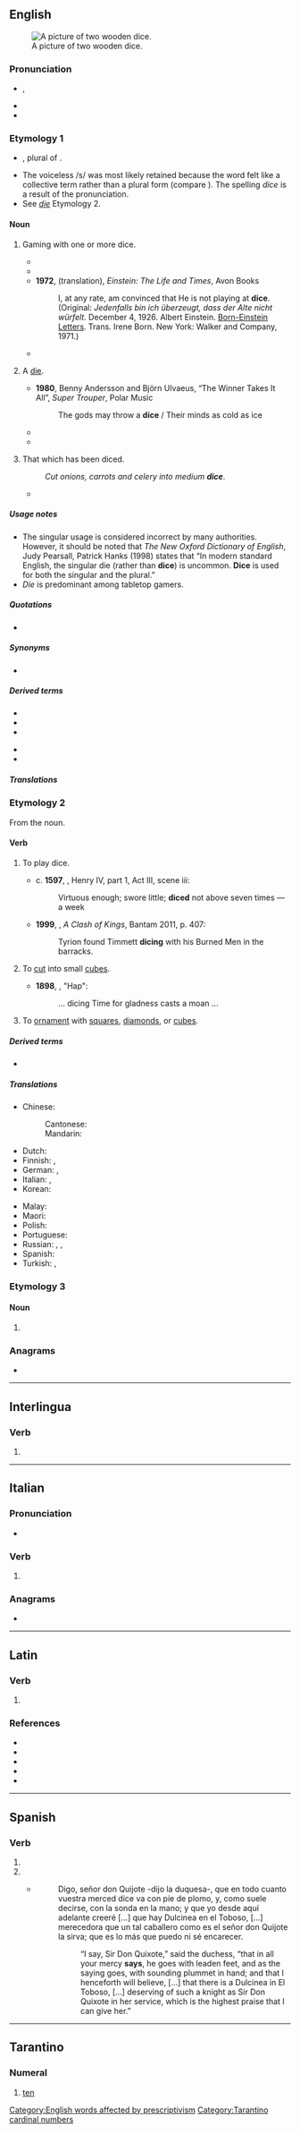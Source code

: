 {{also|Dice}}
==English==
{{wikipedia}}
[[Image:Dices6-1.png|thumb|right|A picture of two wooden dice.]]

===Pronunciation===
* {{enPR|dīs}}, {{IPA|/daɪs/|lang=en}}
* {{audio|en-us-dice.ogg|Audio (US)|lang=en}}
* {{rhymes|aɪs|lang=en}}

===Etymology 1===
* {{etyl|enm|en}} {{m|enm|dys|}}, plural of {{m|enm|dy}}.
* The voiceless /s/ was most likely retained because the word felt like a collective term rather than a plural form (compare {{m|en|pence}}). The spelling ''dice'' is a result of the pronunciation.
* See ''[[die#Etymology 2|die]]'' Etymology 2.

====Noun====
{{en-noun|~|dice|dices}}

# {{lb|en|uncountable}} Gaming with one or more dice.
#* {{quote-book|title={{w|Heart of Darkness}}|author={{w|Joseph Conrad}}|passage=Or think of a decent young citizen in a toga—perhaps too much '''dice''', you know—coming out here in the train of some prefect, or tax-gatherer, or trader even, to mend his fortunes.|year=1899}}
#* {{quote-book|title=Heredity and the nature of man|author={{w|Theodosius Grigorievich Dobzhansky}}|year=1964|passage=On the other hand, evolution is not a matter of chance, even in the sense in which a game of '''dice''' is a game of chance.}}
#* '''1972''', (translation), ''Einstein: The Life and Times'', Avon Books
#*: I, at any rate, am convinced that He is not playing at '''dice'''.
#*: (Original: ''Jedenfalls bin ich überzeugt, dass der Alte nicht würfelt.'' December 4, 1926. Albert Einstein. [[Born-Einstein Letters]]. Trans. Irene Born. New York: Walker and Company, 1971.)
#* {{quote-book|title=Mathematics and the Unexpected|page=67|author=Ivar Ekeland|year=1990|passage=The problem is that no one can throw a die twice in precisely the same way, and this is why '''dice''' is a game of chance and not a skill.}}
# {{lb|en|countable|proscribed|_|by some; standard in British English}} A [[die#Noun|die]].
#* '''1980''', Benny Andersson and Björn Ulvaeus, “The Winner Takes It All”, ''Super Trouper'', Polar Music
#*: The gods may throw a '''dice''' / Their minds as cold as ice
#* {{quote-book|year=1945|title=Prospero's Cell: A Guide to the Landscape and Manners of the Island of Corfu|author={{w|Lawrence Durrell}}|passage=A white house set like a '''dice''' on a rock already venerable with the scars of wind and water.}}
#* {{quote-book|title=A Companion to Phenomenology and Existentialism|page=106|author={{w|Hubert L. Dreyfus}}, Mark A. Wrathall|year=2009|passage=When we see a '''dice''', we see an object which has six sides, some of which can be seen from where we are, others can be seen if we twist it or move around it.}}
# {{lb|en|uncountable|formerly|_|countable|cooking}} That which has been diced.
#: ''Cut onions, carrots and celery into medium '''dice'''''.
#* {{quote-book|passage=If your worship is inclined to take a small draught of good wine, though not very cool, I have here a calabash full of the best, and some '''dices''' of Tronchon cheese|title=The history and adventures of the renowned Don Quixote|volumes=3-4|by={{w|Miguel de Cervantes}} Saavedra|author={{w|Tobias George Smollett}}|edition=5|year=1782}}

=====Usage notes=====
* The singular usage is considered incorrect by many authorities. However, it should be noted that ''The New Oxford Dictionary of English'', Judy Pearsall, Patrick Hanks (1998) states that “In modern standard English, the singular die (rather than '''dice''') is uncommon. '''Dice''' is used for both the singular and the plural.”
* ''Die'' is predominant among tabletop gamers.

=====Quotations=====
* {{seeCites}}

=====Synonyms=====
* {{l|en|astragals}}

=====Derived terms=====
{{rel-top|Terms derived from ''dice'' (noun)}}
* {{l|en|dice game}}
* {{l|en|dicey}}
* {{l|en|no dice}}
{{rel-mid}}
* {{l|en|percentile dice}}
* {{l|en|roll the dice}}
{{rel-bottom}}

=====Translations=====
{{trans-see|polyhedron used in games of chance|die}}

===Etymology 2===
From the noun.

====Verb====
{{en-verb|dic}}

# {{lb|en|intransitive}} To play dice.
#* c. '''1597''', {{w|William Shakespeare}}, Henry IV, part 1, Act III, scene iii:
#*: Virtuous enough; swore little; '''diced''' not above seven times — a week
#* '''1999''', {{w|George RR Martin}}, ''A Clash of Kings'', Bantam 2011, p. 407:
#*: Tyrion found Timmett '''dicing''' with his Burned Men in the barracks.
# {{lb|en|transitive}} To [[cut]] into small [[cube]]s.
#* '''1898''', {{w|Thomas Hardy}}, "Hap":
#*: ... dicing Time for gladness casts a moan ...
# {{lb|en|transitive}} To [[ornament]] with [[square]]s, [[diamond]]s, or [[cube]]s.

=====Derived terms=====
* {{l|en|dice with death}}

=====Translations=====
{{trans-top|to cut into small cubes}}
* Chinese:
*: Cantonese: {{t|yue|切粒|tr=cit3 lap1|sc=Hani}}
*: Mandarin: {{t|cmn|切成丁|tr=qiē chéng dīng|sc=Hani}}
* Dutch: {{t|nl|[[in]] [[blok]]jes [[snijden]]}}
* Finnish: {{t|fi|kuutioida}}, {{t|fi|[[leikata]] [[kuutioiksi]]}}
* German: {{t|de|[[in]] [[Würfel]] [[schneiden]]}}, {{t+|de|würfeln}}
* Italian: {{t|it|fare a dadini}}, {{t|it|tagliare a dadini}}
* Korean: {{t|ko|깎뚝 썰다}}
{{trans-mid}}
* Malay: {{t|ms|potong dadu}}
* Maori: {{t|mi|tapatapahi}}
* Polish: {{t|pl|kroić w kostkę}}
* Portuguese: {{t|pt|[[cortar]] [[em]] [[cubinhos]]}}
* Russian: {{t|ru|[[ре́зать]] [[кубик|ку́биками]]|impf}}, {{t|ru|[[нареза́ть]] [[кубик|ку́биками]]|impf}}, {{t|ru|[[наре́зать]] [[кубик|ку́биками]]|pf}} {{qualifier|imperfective/perfective have different word stress}}
* Spanish: {{t|es|cortar en cubos}}
* Turkish: {{t|tr|[[küp]] [[şekil|şeklinde]] [[doğramak]]}}, {{t|tr|[[zar]] [[şekil|şeklinde]] [[kesmek]]}}
{{trans-bottom}}

===Etymology 3===

====Noun====
{{head|en|noun plural form}}

# {{plural of|die|lang=en}}

===Anagrams===
* {{anagrams|en|-cide|cedi|deci-|iced}}

[[Category:English words affected by prescriptivism]]

----

==Interlingua==

===Verb===
{{head|ia|verb form}}

# {{ia-form of|dic|e}}

----

==Italian==

===Pronunciation===
* {{rhymes|itʃe|lang=it}}

===Verb===
{{head|it|verb form}}

# {{inflection of|dire||3|s|pres|indc|lang=it}}

===Anagrams===
* {{l|it|cedi}}

----

==Latin==

===Verb===
{{la-verb-form|dīce}}

# {{inflection of|dīcō||2|s|pres|actv|impr|lang=la}}

===References===
* {{R:L&S}}
* {{R:Gaffiot}}
* {{R:PersEnc}}
* {{R:Peck}}
* {{R:Smith's Persons}}

----

==Spanish==

===Verb===
{{head|es|verb form}}

# {{es-verb form of|mood=ind|tense=pres|num=s|pers=2|formal=y|ending=ir|decir}}
# {{es-verb form of|mood=ind|tense=pres|num=s|pers=3|ending=ir|decir}}
#* {{sense|“says”}} {{RQ:Cervantes Don Quijote II|XXXII}}
#*: Digo, señor don Quijote -dijo la duquesa-, que en todo cuanto vuestra merced dice va con pie de plomo, y, como suele decirse, con la sonda en la mano; y que yo desde aquí adelante creeré [...] que hay Dulcinea en el Toboso, [...] merecedora que un tal caballero como es el señor don Quijote la sirva; que es lo más que puedo ni sé encarecer.
#*:: “I say, Sir Don Quixote,” said the duchess, “that in all your mercy '''says''', he goes with leaden feet, and as the saying goes, with sounding plummet in hand; and that I henceforth will believe, [...] that there is a Dulcinea in El Toboso, [...] deserving of such a knight as Sir Don Quixote in her service, which is the highest praise that I can give her.”

----

==Tarantino==

===Numeral===
{{head|roa-tar|numeral}}

# [[ten]]

[[Category:Tarantino cardinal numbers]]